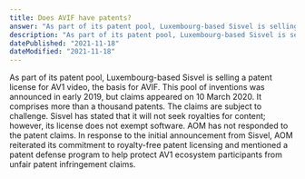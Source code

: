 ```yaml
---
title: Does AVIF have patents?
answer: "As part of its patent pool, Luxembourg-based Sisvel is selling a patent license for AV1 video, the basis for AVIF. This pool of inventions was announced in early 2019, but claims appeared on 10 March 2020. It comprises more than a thousand patents. The claims are subject to challenge. Sisvel has stated that it will not seek royalties for content; however, its license does not exempt software. AOM has not responded to the patent claims. In response to the initial announcement from Sisvel, AOM reiterated its commitment to royalty-free patent licensing and mentioned a patent defense program to help protect AV1 ecosystem participants from unfair patent infringement claims."
description: "As part of its patent pool, Luxembourg-based Sisvel is selling a patent license for AV1 video, the basis for AVIF. This pool of inventions was announced in early 2019, but claims appeared on 10 March 2020. It comprises more than a thousand patents. The claims are subject to challenge. Sisvel has stated that it will not seek royalties for content; however, its license does not exempt software. AOM has not responded to the patent claims. In response to the initial announcement from Sisvel, AOM reiterated its commitment to royalty-free patent licensing and mentioned a patent defense program to help protect AV1 ecosystem participants from unfair patent infringement claims."
datePublished: "2021-11-18"
dateModified: "2021-11-18"
---
```


As part of its patent pool, Luxembourg-based Sisvel is selling a patent license for AV1 video, the basis for AVIF. This pool of inventions was announced in early 2019, but claims appeared on 10 March 2020. It comprises more than a thousand patents. The claims are subject to challenge. Sisvel has stated that it will not seek royalties for content; however, its license does not exempt software. AOM has not responded to the patent claims. In response to the initial announcement from Sisvel, AOM reiterated its commitment to royalty-free patent licensing and mentioned a patent defense program to help protect AV1 ecosystem participants from unfair patent infringement claims.
